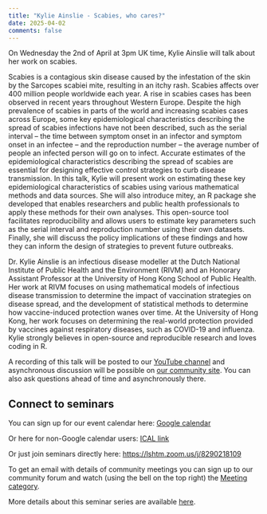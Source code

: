 ```yaml
---
title: "Kylie Ainslie - Scabies, who cares?" 
date: 2025-04-02
comments: false
---
```


On Wednesday the 2nd of April at 3pm UK time, Kylie Ainslie will talk about her work on scabies.

Scabies is a contagious skin disease caused by the infestation of the skin by the Sarcopes scabiei mite, resulting in an itchy rash. Scabies affects over 400 million people worldwide each year. A rise in scabies cases has been observed in recent years throughout Western Europe. Despite the high prevalence of scabies in parts of the world and increasing scabies cases across Europe, some key epidemiological characteristics describing the spread of scabies infections have not been described, such as the serial interval – the time between symptom onset in an infector and symptom onset in an infectee – and the reproduction number –  the average number of people an infected person will go on to infect. Accurate estimates of the epidemiological characteristics describing the spread of scabies are essential for designing effective control strategies to curb disease transmission. In this talk, Kylie will present work on estimating these key epidemiological characteristics of scabies using various mathematical methods and data sources. She will also introduce mitey, an R package she developed that enables researchers and public health professionals to apply these methods for their own analyses. This open-source tool facilitates reproducibility and allows users to estimate key parameters such as the serial interval and reproduction number using their own datasets. Finally, she will discuss the policy implications of these findings and how they can inform the design of strategies to prevent future outbreaks.

Dr. Kylie Ainslie is an infectious disease modeller at the Dutch National Institute of Public Health and the Environment (RIVM) and an Honorary Assistant Professor at the University of Hong Kong School of Public Health. Her work at RIVM focuses on using mathematical models of infectious disease transmission to determine the impact of vaccination strategies on disease spread, and the development of statistical methods to determine how vaccine-induced protection wanes over time. At the University of Hong Kong, her work focuses on determining the real-world protection provided by vaccines against respiratory diseases, such as COVID-19 and influenza. Kylie strongly believes in open-source and reproducible research and loves coding in R.

A recording of this talk will be posted to our [YouTube channel](https://www.youtube.com/channel/UC9qvwwGTudtKnOE-sM1LooQ) and asynchronous discussion will be possible on [our community site](https://community.epinowcast.org/c/meetings/8). You can also ask questions ahead of time and asynchronously there.

## Connect to seminars

You can sign up for our event calendar here: [Google calendar ](https://calendar.google.com/calendar/u/0/r?cid=YTExM2I2ZjVkOTYxODA4ZjA5YjdhODA3ZTIwMzU1Mzk4ODY0Y2NhYjIzOWVkNjAyYzc5ZTkzYWM5OWY0YWQxM0Bncm91cC5jYWxlbmRhci5nb29nbGUuY29t)

Or here for non-Google calendar users: [ICAL link ](https://calendar.google.com/calendar/ical/a113b6f5d961808f09b7a807e20355398864ccab239ed602c79e93ac99f4ad13%40group.calendar.google.com/public/basic.ics)

Or just join seminars directly here: [https://lshtm.zoom.us/j/8290218109 ](https://lshtm.zoom.us/j/8290218109)

To get an email with details of community meetings you can sign up to our community forum and watch (using the bell on the top right) the [Meeting category](https://community.epinowcast.org/c/meetings/8).

More details about this seminar series are available [here](../../seminars.qmd).
